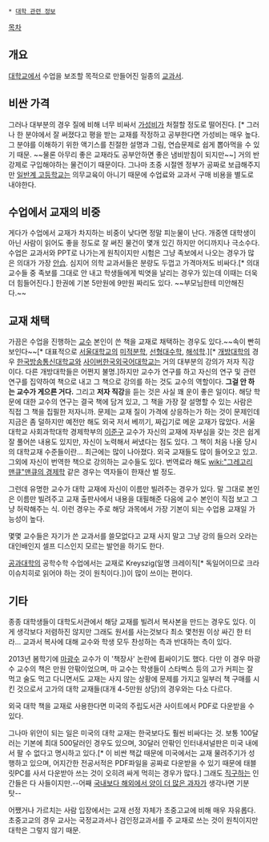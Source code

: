  * [[대학 관련 정보]]

[[목차]]
== 개요 ==
[[대학교]]에서 수업을 보조할 목적으로 만들어진 일종의 [[교과서]]. 

== 비싼 가격 ==
그러나 대부분의 경우 질에 비해 너무 비싸서 [[가성비]]가 처절할 정도로 떨어진다. [* 그러나 한 분야에서 잘 써졌다고 평을 받는 교재를 작정하고 공부한다면 가성비는 매우 높다. 그 분야를 이해하기 위한 액기스를 친절한 설명과 그림, 연습문제로 쉽게 뽑아먹을 수 있기 때문. ~~물론 아무리 좋은 교재라도 공부안하면 좋은 냄비받침이 되지만~~] 거의 반강제로 구입해야하는 물건이기 때문이다. 그나마 초중 시절엔 정부가 공짜로 보급해주지만 [[일반계 고등학교]]는 의무교육이 아니기 때문에 수업료와 교과서 구매 비용을 별도로 내야한다.

== 수업에서 교재의 비중 ==
게다가 수업에서 교재가 차지하는 비중이 낮다면 정말 피눈물이 난다. 개중엔 대학생이 아닌 사람이 읽어도 좋을 정도로 잘 써진 물건이 몇개 있긴 하지만 어디까지나 극소수다. 수업은 교과서와 PPT로 나가는게 원칙이지만 시험은 그냥 족보에서 나오는 경우가 많은 의대가 가장 [[안습]]. 심지어 의학 교과서들은 분량도 두껍고 가격마저도 비싸다.[* 의대 교수들 중 족보를 그대로 안 내고 학생들에게 빅엿을 날리는 경우가 있는데 이때는 더욱더 힘들어진다.] 한권에 기본 5만원에 9만원 짜리도 있다. ~~부모님한테 미안해진다.~~
== 교재 채택 ==
가끔은 수업을 진행하는 [[교수]] 본인이 쓴 책을 교재로 채택하는 경우도 있다.~~속이 빤히 보인다~~[* 대표적으로 [[서울대학교]]의 [[미적분학]], [[선형대수학]], [[해석학]].][* [[개방대학]]의 경우 [[한국방송통신대학교]]와 [[사이버한국외국어대학교]]는 거의 대부분의 강의가 저자 직강이다. 다른 개방대학들은 어쩐지 불명.]하지만 교수가 연구를 하고 자신의 연구 및 관련 연구를 집약하여 책으로 내고 그 책으로 강의를 하는 것도 교수의 역할이다. '''그걸 안 하는 교수가 게으른 거다.''' 그리고 '''저자 직강'''을 듣는 것은 사실 꽤 운이 좋은 일이다. 해당 학문에 대한 교수의 연구는 결국 책에 담겨 있고, 그 책을 가장 잘 설명할 수 있는 사람은 직접 그 책을 집필한 저자니까. 문제는 교재 질이 가격에 상응하는가 하는 것이 문제인데 지금은 좀 덜하지만 예전만 해도 외국 저서 베끼기, 짜깁기로 메운 교재가 많았다. 서울대학교 사회과학대학 경제학부의 [[이준구]] 교수가 자신의 교재에 자부심을 갖는 것은 쉽게 잘 풀어쓴 내용도 있지만, 자신이 노력해서 써냈다는 점도 있다. 그 책이 처음 나올 당시의 대학교재 수준들이란... 최근에는 많이 나아졌다. 외국 교재들도 많이 들어오고 있고. 그외에 자신이 번역한 책으로 강의하는 교수들도 있다. 번역료라 해도 [[wiki:"그레고리 맨큐"맨큐의 경제학]] 같은 경우는 역자들이 한재산 벌 정도.

그런데 유명한 교수가 대학 교재에 자신이 이름만 빌려주는 경우가 있다. 말 그대로 본인은 이름만 빌려주고 교재 출판사에서 내용을 대필해준 다음에 교수 본인이 직접 보고 그냥 허락해주는 식. 이런 경우는 주로 해당 과목에서 가장 기본이 되는 수업용 교재일 가능성이 높다.

몇몇 교수들은 자기가 쓴 교과서를 쓸모없다고 교재 사지 말고 그냥 강의 들으러 오라는 대인배인지 셀프 디스인지 모르는 발언을 하기도 한다.

[[공과대학]]의 공학수학 수업에서는 교재로 Kreyszig(일명 크레이직[* 독일어이므로 크라이슈치히로 읽어야 하는 것이 원칙이다.])이 많이 쓰이는 편이다.

== 기타 ==
종종 대학생들이 대학도서관에서 해당 교재를 빌려서 복사본을 만드는 경우도 있다. 이게 생각보다 저렴하진 않지만 그래도 원서를 사는것보다 최소 몇천원 이상 싸긴 한 터라... 교과서 복사에 대해 교수와 학생 모두 찬성하는 측과 반대하는 측이 있다.

2013년 봄학기에 [[마광수]] 교수가 이 '책장사' 논란에 휩싸이기도 했다. 다만 이 경우 마광수 교수의 책은 만원 안팎이었으며, 마 교수는 학생들이 스타벅스 등의 고가 커피는 잘 먹고 술도 먹고 다니면서도 교재는 사지 않는 상황에 문제를 가지고 일부러 책 구매를 시킨 것으로서 고가의 대학 교재들(대개 4-5만원 상당)의 경우와는 다소 다르다. 

외국 대학 책을 교재로 사용한다면 미국의 주립도서관 사이트에서 PDF로 다운받을 수 있다. 

그나마 위안이 되는 일은 미국의 대학 교재는 한국보다도 훨씬 비싸다는 것. 보통 100달러는 기본에 최대 500달러인 경우도 있으며, 30달러 안팎인 인터내셔널판은 미국 내에서 팔 수 없다고 명시하고 있다.[* 이 비싼 책값 때문에 미국에서는 교재 물려주기가 성행하고 있으며, 어지간한 전공서적은 PDF파일을 공짜로 다운받을 수 있기 때문에 태블릿PC를 사서 다운받아 쓰는 것이 오히려 싸게 먹히는 경우가 많다.] 그래도 [[직구]]하는 인간들은 다 사들이지만.--어째 [[질소과자|국내보다 해외에서 양이 더 많은 과자]]가 생각나면 기분 탓--

어쨌거나 가르치는 사람 입장에서는 교재 선정 자체가 초중고교에 비해 매우 자유롭다. 초중고교의 경우 교사는 국정교과서나 검인정교과서를 주 교재로 쓰는 것이 원칙이지만 대학은 그렇지 않기 때문.
